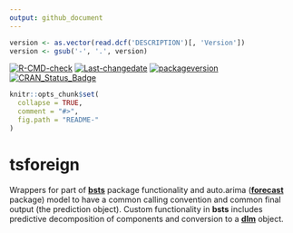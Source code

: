 ```yaml
---
output: github_document
---
```


```r
version <- as.vector(read.dcf('DESCRIPTION')[, 'Version'])
version <- gsub('-', '.', version)
```

[![R-CMD-check](https://github.com/tsmodels/tsforeign/workflows/R-CMD-check/badge.svg)](https://github.com/tsmodels/tsforeign/actions)
[![Last-changedate](https://img.shields.io/badge/last%20change-`r gsub('-', '--', Sys.Date())`-yellowgreen.svg)](/commits/master)
[![packageversion](https://img.shields.io/badge/Package%20version-`r version`-orange.svg?style=flat-square)](commits/master)
[![CRAN_Status_Badge](https://www.r-pkg.org/badges/version/tsforeign)](https://cran.r-project.org/package=tsforeign)


```r
knitr::opts_chunk$set(
  collapse = TRUE,
  comment = "#>",
  fig.path = "README-"
)
```

# tsforeign
Wrappers for part of [**bsts**](https://cran.r-project.org/web/packages/bsts/) package functionality and auto.arima ([**forecast**](https://cran.r-project.org/web/packages/forecast/) package) model to have a common calling convention and common final output (the prediction object). Custom functionality in **bsts** includes predictive decomposition of components and conversion to a [**dlm**](https://cran.r-project.org/web/packages/dlm/) object.

